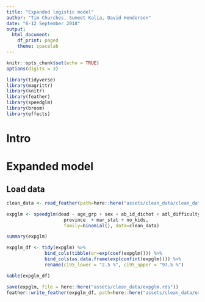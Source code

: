 ```yaml
---
title: "Expanded logistic model"
author: "Tim Churches, Sumeet Kalia, David Henderson"
date: "6-12 September 2018"
output:
  html_document:
    df_print: paged
    theme: spacelab
---
```


```r
knitr::opts_chunk$set(echo = TRUE)
options(digits = 3)

library(tidyverse)
library(magrittr)
library(knitr)
library(feather)
library(speedglm)
library(broom)
library(effects)
```

# Intro

# Expanded model


## Load data

```r
clean_data <- read_feather(path=here::here("assets/clean_data/clean_data.feather"))
```

```r
expglm <- speedglm(dead ~ age_grp + sex + ab_id_dichot + adl_difficulty + worker_class + vis_minority + first_lang + employ_status + generation + education + loinc_decile + rur_urb +
                     province  + mar_stat + no_kids, 
                     family=binomial(), data=clean_data)

summary(expglm)
```

```r

expglm_df <- tidy(expglm) %>%
              bind_cols(tibble(or=exp(coef(expglm)))) %>%
              bind_cols(as.data.frame(exp(confint(expglm)))) %>%
              rename(ci95_lower = "2.5 %", ci95_upper = "97.5 %")

kable(expglm_df)
```

```r
save(expglm, file = here::here("assets/clean_data/expglm.rds"))
feather::write_feather(expglm_df, path=here::here("assets/clean_data/expglm_df.feather"))
```
